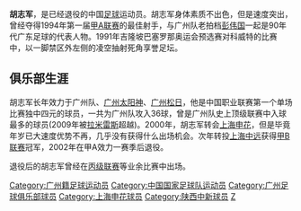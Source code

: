 {{Football player infobox
|playername = 胡志军
|fullname = 胡志军
|englishfullname = Hu Zhijun
|countryofbirth = [[中国|中国]]
|cityofbirth = [[广东省|广东省]][[广州市|广州市]]
|dateofbirth = {{birth date and age|1970|7|24}}
|height = {{height|m=1.74}}
|nickname = 胡椒
|currentclub = 已退役
|position = 前锋
|years = 1994-1997年<br />1998-1999年<br />2000年<br />2001-2002年
|clubs = [[广州太阳神|广州太阳神]]<br />[[广州松日|广州松日]]<br />[[上海申花|上海申花]]<br />[[上海中远|上海中远]]
|caps(goals) = 82{{0}}(36)<br />52{{0}}(10)<br />6{{0}}(0)<br />22{{0}}(1)
|nationalyears = 1992-1994年
|nationalteam = {{fb|CHN}}
|nationalcaps(goals) = 6 (1)
| medaltemplates = {{MedalCountry|{{CHN}}}}
                   {{MedalCompetition|[[亚运会|亚运会]]}}
                   {{MedalSilver|[[1994年亚洲运动会|广岛1994年]]|足球}}
|}}

'''胡志军'''{{BD|1970年|7月24日|||H}}，是已经退役的中国[[足球|足球]]运动员。胡志军身体素质不出色，但是速度突出，曾经夺得1994年第一届[[甲A联赛|甲A联赛]]的最佳射手，与广州队老拍档[[彭伟国|彭伟国]]一起是90年代广东足球的代表人物。1991年吉隆坡巴塞罗那奥运会预选赛对科威特的比赛中，以一脚禁区外左侧的凌空抽射死角享誉足坛。

== 俱乐部生涯 ==
胡志军长年效力于广州队、[[广州太阳神|广州太阳神]]、[[广州松日|广州松日]]，他是中国职业联赛第一个单场比赛独中四元的球员，一共为广州队攻入36球，曾是广州队史上顶级联赛中入球最多的球员(2009年被[[路易斯·艾尔弗雷多·拉米雷斯|拉米雷斯]]超越)。2000年，胡志军转会[[上海申花|上海申花]]，但是毕竟年岁已大速度优势不再，几乎没有获得什么出场机会。次年转投[[上海中远|上海中远]]获得[[甲B联赛|甲B联赛]]冠军，2002年在甲A效力一赛季后退役。

退役后的胡志军曾经在[[中国足球丙级联赛|丙级联赛]]等业余比赛中出场。

{{中国足球顶级联赛金靴奖得主}}
{{1994年广州太阳神名单}}
{{1995年广州太阳神名单}}
{{1996年广州太阳神名单}}
{{1997年广州太阳神名单}}

{{DEFAULTSORT:HU Zhijun}}
[[Category:广州籍足球运动员|Category:广州籍足球运动员]]
[[Category:中国国家足球队运动员|Category:中国国家足球队运动员]]
[[Category:广州足球俱乐部球员|Category:广州足球俱乐部球员]]
[[Category:上海申花球员|Category:上海申花球员]]
[[Category:陕西中新球员|Category:陕西中新球员]]
[[Category:胡姓|Z]]